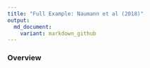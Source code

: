 ```yaml
---
title: "Full Example: Naumann et al (2018)"
output: 
  md_document:
    variant: markdown_github
---
```


### Overview 
